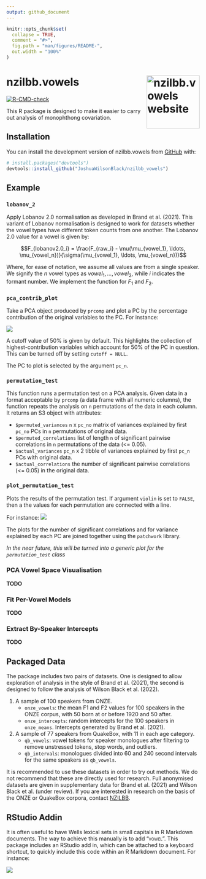```yaml
---
output: github_document
---
```


<!-- README.md is generated from README.Rmd. Please edit that file -->

```r
knitr::opts_chunk$set(
  collapse = TRUE,
  comment = "#>",
  fig.path = "man/figures/README-",
  out.width = "100%"
)
```

# nzilbb.vowels <a href="https://joshuawilsonblack.github.io/nzilbb_vowels/"><img src="man/figures/logo.png" align="right" height="138" alt="nzilbb.vowels website" /></a>

<!-- badges: start -->
[![R-CMD-check](https://github.com/JoshuaWilsonBlack/nzilbb_vowels/actions/workflows/R-CMD-check.yaml/badge.svg)](https://github.com/JoshuaWilsonBlack/nzilbb_vowels/actions/workflows/R-CMD-check.yaml)
<!-- badges: end -->

This R package is designed to make it easier to carry out analysis of
monophthong covariation.    

## Installation

You can install the development version of nzilbb.vowels from
[GitHub](https://github.com/) with:

``` r
# install.packages("devtools")
devtools::install_github("JoshuaWilsonBlack/nzilbb_vowels")
```

## Example

### `lobanov_2`

Apply Lobanov 2.0 normalisation as developed in Brand et al. (2021). This
variant of Lobanov normalisation is designed to work for datasets whether the
vowel types have different token counts from one another. The Lobanov 2.0 value
for a vowel is given by:

$$F_{lobanov2.0_i} = \frac{F_{raw_i} - \mu(\mu_{vowel_1}, \ldots, \mu_{vowel_n})}{\sigma(\mu_{vowel_1}, \ldots, \mu_{vowel_n})}$$

Where, for ease of notation, we assume all values are from a single speaker. 
We signify the $n$ vowel types as $vowel_1, \ldots, vowel_2$, while $i$
indicates the formant number. We implement the function for $F_1$ and $F_2$.

### `pca_contrib_plot`

Take a PCA object produced by `prcomp` and plot a PC by the percentage
contribution of the original variables to the PC. For instance:

![](man/images/contrib_plot.png)

A cutoff value of 50% is given by default. This highlights the collection of
highest-contribution variables which account for 50% of the PC in question. This
can be turned off by setting `cutoff = NULL`.

The PC to plot is selected by the argument `pc_n`.

### `permutation_test`

This function runs a permutation test on a PCA analysis. Given data in a format
acceptable by `prcomp` (a data frame with all numeric columns), the function
repeats the analysis on `n` permutations of the data in each column. It
returns an S3 object with attributes:

* `$permuted_variances` `n` x `pc_no` matrix of variances explained by first
`pc_no` PCs in `n` permutations of original data.
* `$permuted_correlations` list of length `n` of significant pairwise
correlations in `n` permutations of the data (<= 0.05).
* `$actual_variances` `pc_n` x 2 tibble of variances explained by first `pc_n`
PCs with original data.
* `$actual_correlations` the number of significant pairwise correlations (<=
0.05) in the original data.

### `plot_permutation_test`

Plots the results of the permutation test. If argument `violin` is set to
`FALSE`, then a the values for each permutation are connected with a line.

For instance:
![](man/images/permutation_plot.png)

The plots for the number of significant correlations and for variance explained
by each PC are joined together using the `patchwork` library.

_In the near future, this will be turned into a generic plot for the `permutation_test` class_

### PCA Vowel Space Visualisation

**TODO**

### Fit Per-Vowel Models

**TODO**

### Extract By-Speaker Intercepts

**TODO**

## Packaged Data

The package includes two pairs of datasets. One is designed to allow exploration of analysis in the style of Brand et al. (2021), the second is designed to follow the analysis of Wilson Black et al. (2022).

1. A sample of 100 speakers from ONZE.
	- `onze_vowels`: the mean F1 and F2 values for 100 speakers in the ONZE corpus, with 50 born at or before 1920 and 50 after.
	- `onze_intercepts`: random intercepts for the 100 speakers in `onze_means`. Intercepts generated by Brand et al. (2021).
2. A sample of 77 speakers from QuakeBox, with 11 in each age category.
	- `qb_vowels`: vowel tokens for speaker monologues after filtering to remove unstressed tokens, stop words, and outliers.
	- `qb_intervals`: monologues divided into 60 and 240 second intervals for the same speakers as `qb_vowels`.

It is recommended to use these datasets in order to try out methods. We do not
recommend that these are directly used for research. Full anonymised datasets
are given in supplementary data for Brand et al. (2021) and Wilson Black et al.
(under review). If you are interested in research on the basis of the ONZE or
QuakeBox corpora, contact [NZILBB](https://www.canterbury.ac.nz/nzilbb/).

## RStudio Addin

It is often useful to have Wells lexical sets in small capitals in R Markdown
documents. The way to achieve this manually is to add "<span
style="font-variant: small-caps;">vowel</span>". This package includes an
RStudio add in, which can be attached to a keyboard shortcut, to quickly include
this code within an R Markdown document. For instance:

![](man/images/addin.png)

